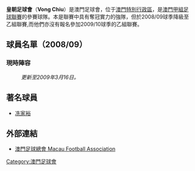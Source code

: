 {{Football club infobox |
  clubname = 皇朝|
  image    = |
  fullname = 皇朝足球會|
  nickname = |
  founded  = |
  ground   = 無固定球場,[[澳門|澳門]] |
  capacity =  |
  chairman = |
  manager  = 許偉昌|
  league   = [[澳門甲組足球聯賽|澳門甲組足球聯賽]] |
  season   = 2009賽季 |
  position = |
|  pattern_la1=|pattern_b1=_blackshoulders|pattern_ra1=
|  leftarm1=FF0000|body1=FF0000|rightarm1=FF0000|shorts1=000000|socks1=000000
|  pattern_la2=_whitelines|pattern_b2=|pattern_ra2=_whitelines
|  leftarm2=000000|body2=000000|rightarm2=000000|shorts2=000000|socks2=000000
}}

'''皇朝足球會'''（'''Vong Chiu'''）是澳門足球會，位于[[澳門特別行政區|澳門特別行政區]]，是[[澳門甲組足球聯賽|澳門甲組足球聯賽]]的參賽球隊。本是聯賽中具有奪冠實力的強隊，但於2008/09球季降級至乙組聯賽,而他們亦沒有報名參加2009/10球季的乙組聯賽。

==球員名單（2008/09）== 
===現時陣容===
:''更新至2009年3月16日。''
{{Fs start}}
{{Fs player|no=32|nat=MAC|pos=MF|name=[[許誠讓|許誠讓]]}}
{{Fs player|no=2|nat=MAC|pos=DF|name=[[陳華生|陳華生]]}}
{{Fs player|no=3|nat=MAC|pos=MF|name=[[顧永年|顧永年]]}}
{{Fs player|no=4|nat=MAC|pos=FW|name=[[何偉泉|何偉泉]]}}
{{Fs mid}}
{{Fs player|no=12|nat=MAC|pos=DF|name=[[趙番強|趙番強]]}}
{{Fs player|no=17|nat=MAC|pos=MF|name=[[何建偉|何建偉]]}}
{{Fs player|no=18|nat=MAC|pos=MF|name=[[冼家裕|冼家裕]]}}
{{Fs player|no=20|nat=CMR|pos=FW|name=[[阿蘇|阿蘇]]}}  
{{Fs end}}

==著名球員==
*{{flagicon|HKG}} [[冼家裕|冼家裕]]

== 外部連結 ==
*[http://www.macaufa.com/index.html 澳門足球總會 Macau Football Association] {{Wayback|url=http://www.macaufa.com/index.html |date=20170725072215 }}

{{fb start}}
{{澳門甲組足球聯賽}}
{{fb end}}

[[Category:澳門足球會|Category:澳門足球會]]